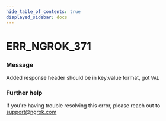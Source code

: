 ```yaml
---
hide_table_of_contents: true
displayed_sidebar: docs
---
```



# ERR_NGROK_371

### Message

Added response header should be in key:value format, got `VAL`

### Further help

If you're having trouble resolving this error, please reach out to [support@ngrok.com](mailto:support@ngrok.com?subject=Help%20with%20ERR_NGROK_371)

<ErrorDetails error="err_ngrok_371" />
